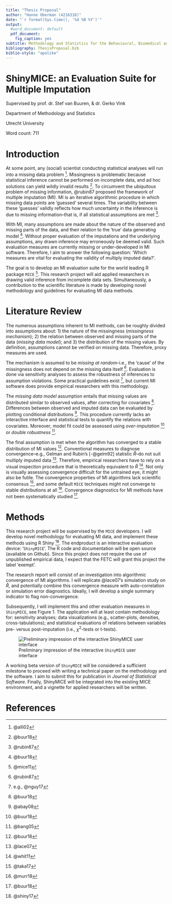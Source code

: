 ```yaml
---
title: "Thesis Proposal"
author: "Hanne Oberman (4216318)"
date: "`r format(Sys.time(), '%d %B %Y')`"
output:
  #word_document: default
  pdf_document:
    fig_caption: yes
subtitle: Methodology and Statistics for the Behavioural, Biomedical and Social Sciences
bibliography: ThesisProposal.bib
biblio-style: "apalike"
---
```


\centering

# ShinyMICE: an Evaluation Suite for Multiple Imputation

Supervised by prof. dr. Stef van Buuren, & dr. Gerko Vink

Department of Methodology and Statistics 

Utrecht University

Word count: 711

\raggedright 

<!-- Requirements: max 750 words (excl. references) -->

<!-- In general the proposal should focus on the relevancy of the project, the gap in the scientific literature, and the feasibility to finish the project within 8 months. Possibly specify a 'step 2' to pursue after the main objective is reached. -->


\newpage


# Introduction

At some point, any (social) scientist conducting statistical analyses will run into a missing data problem ^[@alli02]. Missingness is problematic because statistical inference cannot be performed on incomplete data, and  ad hoc solutions can yield wildly invalid results ^[@buur18]. To circumvent the *ubiquitous* problem of missing information, @rubin87 proposed the framework of multiple imputation (MI). MI is an iterative algorithmic procedure in which missing data points are 'guessed' several times. The variability between these 'guesses' validly reflects how much uncertainty in the inference is due to missing information--that is, if all statistical assumptions are met ^[@rubin87].

With MI, many assumptions are made about the nature of the observed and missing parts of the data, and their relation to the 'true' data generating model ^[@buur18]. Without proper evaluation of the imputations and the underlying assumptions, any drawn inference may erroneously be deemed valid. Such evaluation measures are currently missing or under-developed in MI software. Therefore, I aim to answer the following question: 'Which measures are vital for evaluating the validity of multiply imputed data?'. 

The goal is to develop an MI evaluation suite for the world leading R package `MICE` ^[@mice11]. This research project will aid applied researchers in drawing valid inference from incomplete data sets. Simultaneously, a contribution to the scientific literature is made by developing novel methodology and guidelines for evaluating MI data methods. 


# Literature Review

The numerous assumptions inherent to MI methods, can be roughly divided into assumptions about: 1) the nature of the missingness (*missingness mechanism*); 2)  the relation between observed and missing parts of the data (*missing data model*); and 3) the distribution of the missing values. By definition, assumptions cannot be verified on missing data. Therefore, proxy measures are used. 

The mechanism is assumed to be *missing at random*--i.e., the 'cause' of the missingness does not depend on the missing data itself ^[@rubin87]. Evaluation is done via sensitivity analyses to assess the robustness of inferences to assumption violations. Some practical guidelines exist ^[e.g., @nguy17], but current MI software does provide empirical researchers with this methodology. 

The *missing data model* assumption entails that missing values are distributed similar to observed values, after correcting for covariates ^[@buur18]. Differences between observed and imputed data can be evaluated by plotting conditional distributions ^[@abay08]. This procedure currently lacks an interactive interface and statistical tests to quantify the relations with covariates. Moreover, model fit could be assessed using *over-imputation* ^[@buur18] or *double robustness* ^[@bang05].

The final assumption is met when the algorithm has converged to a stable distribution of MI values ^[@buur18]. Conventional measures to diagnose convergence--e.g., Gelman and Rubin's [-@gelm92] statistic $\widehat{R}$--do not suit multiply imputed data ^[@lace07]. Therefore, empirical researchers have to rely on a visual inspection procedure that is theoretically equivalent to $\widehat{R}$ ^[@whit11]. Not only is visually assessing convergence difficult for the untrained eye, it might also be futile. The convergence properties of MI algorithms lack scientific consensus ^[@taka17], and some default `MICE` techniques might not converge to stable distributions at all ^[@murr18]. Convergence diagnostics for MI methods have not been systematically studied ^[@buur18].


# Methods

This research project will be supervised by the `MICE` developers. I will develop novel methodology for evaluating MI data, and implement these methods using R Shiny ^[@shiny17]. The endproduct is an interactive evaluation device: '`ShinyMICE`'. The R code and documentation will be open source (available on Github). Since this project does not require the use of unpublished empirical data, I expect that the FETC will grant this project the label 'exempt'. 

The research report will consist of an investigation into algorithmic convergence of MI algorithms. I will replicate @lace07's simulation study on $\widehat{R}$, and potentially combine this convergence measure with auto-correlation or simulation error diagnostics. Ideally, I will develop a single summary indicator to flag non-convergence. 

Subsequently, I will implement this and other evaluation measures in `ShinyMICE`, see Figure 1. The application will at least contain methodology for: sensitivity analyses; data visualizations (e.g., scatter-plots, densities, cross-tabulations); and statistical evaluations of relations between variables pre- versus post-imputation (i.e., $\chi^2$-tests or t-tests).     

![Preliminary impression of the interactive `ShinyMICE` user interface](Figures/Impression.png)

A working beta version of `ShinyMICE` will be considered a sufficient milestone to proceed with writing a technical paper on the methodology and the software. I aim to submit this for publication in *Journal of Statistical Software*. Finally, ShinyMICE will be integrated into the existing MICE environment, and a vignette for applied researchers will be written. 




# References

